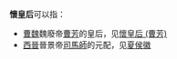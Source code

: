 '''懷皇后'''可以指：
*[[曹魏|曹魏]]魏廢帝[[曹芳|曹芳]]的皇后，见[[懷皇后_(曹芳)|懷皇后 (曹芳)]]
*[[西晉|西晉]]晉景帝[[司馬師|司馬師]]的元配，见[[夏侯徽|夏侯徽]]
{{消歧义|cat=三字封号消歧义|后}}